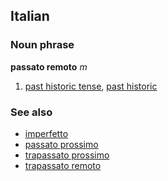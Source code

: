 ==Italian==
===Noun phrase===
'''passato remoto''' ''m''
#[[past historic tense]], [[past historic]]

===See also===
*[[imperfetto]]
*[[passato prossimo]]
*[[trapassato prossimo]]
*[[trapassato remoto]]